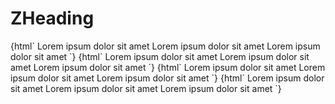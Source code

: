 
<Meta title="Typography/ZHeading" component="z-heading" />

# ZHeading

<Preview>
  <Story name="h1">
    {html`
      <z-heading variant="regular" level="1">Lorem ipsum dolor sit amet </z-heading>
      <z-heading variant="semibold" level="1">Lorem ipsum dolor sit amet</z-heading>
      <z-heading variant="light" level="1">Lorem ipsum dolor sit amet</z-heading>
    `}
  </Story>
  <Story name="h2">
    {html`
      <z-heading variant="regular" level="2">Lorem ipsum dolor sit amet</z-heading>
      <z-heading variant="semibold" level="2">Lorem ipsum dolor sit amet</z-heading>
      <z-heading variant="light" level="2">Lorem ipsum dolor sit amet</z-heading>
    `}
  </Story>
  <Story name="h3">
    {html`
      <z-heading variant="regular" level="3">Lorem ipsum dolor sit amet</z-heading>
      <z-heading variant="semibold" level="3">Lorem ipsum dolor sit amet</z-heading>
      <z-heading variant="light" level="3">Lorem ipsum dolor sit amet</z-heading>
    `}
  </Story>
  <Story name="h4">
    {html`
      <z-heading variant="regular" level="4">Lorem ipsum dolor sit amet</z-heading>
      <z-heading variant="semibold" level="4">Lorem ipsum dolor sit amet</z-heading>
      <z-heading variant="light" level="4">Lorem ipsum dolor sit amet</z-heading>
    `}
  </Story>
</Preview>

<Props of="z-heading" />
